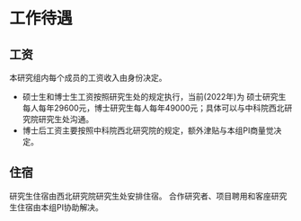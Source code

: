 # 工作待遇 {#allowance}

## 工资

本研究组内每个成员的工资收入由身份决定。

- 硕士生和博士生工资按照研究生处的规定执行，当前(2022年)为
硕士研究生每人每年29600元，博士研究生每人每年49000元；具体可以与中科院西北研究院研究生处沟通。
- 博士后工资主要按照中科院西北研究院的规定，额外津贴与本组PI商量觉决定。


## 住宿
研究生住宿由西北研究院研究生处安排住宿。
合作研究者、项目聘用和客座研究生住宿由本组PI协助解决。


